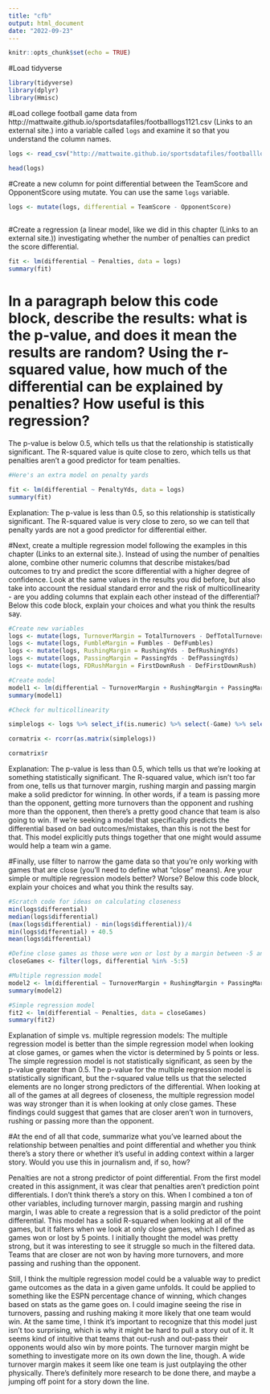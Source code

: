 ```yaml
---
title: "cfb"
output: html_document
date: "2022-09-23"
---
```


```r
knitr::opts_chunk$set(echo = TRUE)
```

#Load tidyverse
```r
library(tidyverse)
library(dplyr)
library(Hmisc)

```

#Load college football game data from http://mattwaite.github.io/sportsdatafiles/footballlogs1121.csv (Links to an external site.) into a variable called `logs` and examine it so that you understand the column names.

```r
logs <- read_csv("http://mattwaite.github.io/sportsdatafiles/footballlogs1121.csv")

head(logs)
```
#Create a new column for point differential between the TeamScore and OpponentScore using mutate. You can use the same `logs` variable.
```r
logs <- mutate(logs, differential = TeamScore - OpponentScore)
 
```

#Create a regression (a linear model, like we did in this chapter (Links to an external site.)) investigating whether the number of penalties can predict the score differential.

```r
fit <- lm(differential ~ Penalties, data = logs)
summary(fit)

```
# In a paragraph below this code block, describe the results: what is the p-value, and does it mean the results are random? Using the r-squared value, how much of the differential can be explained by penalties? How useful is this regression?

The p-value is below 0.5, which tells us that the relationship is statistically significant. The R-squared value is quite close to zero, which tells us that penalties aren't a good predictor for team penalties.

```r
#Here's an extra model on penalty yards

fit <- lm(differential ~ PenaltyYds, data = logs)
summary(fit)

```
Explanation: The p-value is less than 0.5, so this relationship is statistically significant. The R-squared value is very close to zero, so we can tell that penalty yards are not a good predictor for differential either.


#Next, create a multiple regression model following the examples in this chapter (Links to an external site.). Instead of using the number of penalties alone, combine other numeric columns that describe mistakes/bad outcomes to try and predict the score differential with a higher degree of confidence. Look at the same values in the results you did before, but also take into account the residual standard error and the risk of multicollinearity - are you adding columns that explain each other instead of the differential? Below this code block, explain your choices and what you think the results say.
```r

#Create new variables
logs <- mutate(logs, TurnoverMargin = TotalTurnovers - DefTotalTurnovers)
logs <- mutate(logs, FumbleMargin = Fumbles - DefFumbles)
logs <- mutate(logs, RushingMargin = RushingYds - DefRushingYds)
logs <- mutate(logs, PassingMargin = PassingYds - DefPassingYds)
logs <- mutate(logs, FDRushMargin = FirstDownRush - DefFirstDownRush)

#Create model
model1 <- lm(differential ~ TurnoverMargin + RushingMargin + PassingMargin, data=logs)
summary(model1)
```
```r

#Check for multicollinearity

simplelogs <- logs %>% select_if(is.numeric) %>% select(-Game) %>% select(differential, TurnoverMargin, RushingMargin, PassingMargin)

cormatrix <- rcorr(as.matrix(simplelogs))

cormatrix$r

```
Explanation: The p-value is less than 0.5, which tells us that we're looking at something statistically significant. The R-squared value, which isn't too far from one, tells us that turnover margin, rushing margin and passing margin make a solid predictor for winning. In other words, if a team is passing more than the opponent, getting more turnovers than the opponent and rushing more than the opponent, then there's a pretty good chance that team is also going to win. If we're seeking a model that specifically predicts the differential based on bad outcomes/mistakes, than this is not the best for that. This model explicitly puts things together that one might would assume would help a team win a game. 

#Finally, use filter to narrow the game data so that you're only working with games that are close (you'll need to define what "close" means). Are your simple or multiple regression models better? Worse? Below this code block, explain your choices and what you think the results say.

```r
#Scratch code for ideas on calculating closeness
min(logs$differential)
median(logs$differential)
(max(logs$differential) - min(logs$differential))/4
min(logs$differential) + 40.5
mean(logs$differential)
```


```r
#Define close games as those were won or lost by a margin between -5 and 5
closeGames <- filter(logs, differential %in% -5:5)

```

```r
#Multiple regression model
model2 <- lm(differential ~ TurnoverMargin + RushingMargin + PassingMargin, data=closeGames)
summary(model2)
```


```r
#Simple regression model
fit2 <- lm(differential ~ Penalties, data = closeGames)
summary(fit2)


```
Explanation of simple vs. multiple regression models: The multiple regression model is better than the simple regression model when looking at close games, or games when the victor is determined by 5 points or less. The simple regression model is not statistically significant, as seen by the p-value greater than 0.5. The p-value for the multiple regression model is statistically significant, but the r-squared value tells us that the selected elements are no longer strong predictors of the differential. When looking at all of the games at all degrees of closeness, the multiple regression model was way stronger than it is when looking at only close games. These findings could suggest that games that are closer aren't won in turnovers, rushing or passing more than the opponent. 

#At the end of all that code, summarize what you've learned about the relationship between penalties and point differential and whether you think there's a story there or whether it's useful in adding context within a larger story. Would you use this in journalism and, if so, how?

Penalties are not a strong predictor of point differential. From the first model created in this assignment, it was clear that penalties aren't prediction point differentials. I don't think there's a story on this. When I combined a ton of other variables, including turnover margin, passing margin and rushing margin, I was able to create a regression that is a solid predictor of the point differential. This model has a solid R-squared when looking at all of the games, but it falters when we look at only close games, which I defined as games won or lost by 5 points. I initially thought the model was pretty strong, but it was interesting to see it struggle so much in the filtered data. Teams that are closer are not won by having more turnovers, and more passing and rushing than the opponent.

Still, I think the multiple regression model could be a valuable way  to predict game outcomes as the data in a given game unfolds. It could be applied to something like the ESPN percentage chance of winning, which changes based on stats as the game goes on. I could imagine seeing the rise in turnovers, passing and rushing making it more likely that one team would win. At the same time, I think it's important to recognize that this model just isn't too surprising, which is why it might be hard to pull a story out of it. It seems kind of intuitive that teams that out-rush and out-pass their opponents would also win by more points. The turnover margin might be something to investigate more on its own down the line, though. A wide turnover margin makes it seem like one team is just outplaying the other physically. There's definitely more research to be done there, and maybe a jumping off point for a story down the line.